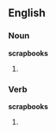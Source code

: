 ==English==

===Noun===
'''scrapbooks'''

# {{plural of|[[scrapbook]]}}

===Verb===
'''scrapbooks'''

# {{third-person singular of|[[scrapbook]]}}